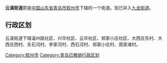 {{Unreferenced|time=2021-04-16T17:01:57+00:00}}
'''云溪街道'''原是[[中华人民共和国|中国]][[山东省|山东省]][[青岛市|青岛市]][[胶州市|胶州市]]下辖的一个街道。现已并入[[九龙街道_(胶州市)|九龙街道]]。

== 行政区划 ==

云溪街道下辖温州路社区、兴华社区、云华社区、郑家小庄社区、大西庄东村、大西庄西村、东石河村、李家河村、西石河村、郑家小庄村、周家滩村。

{{青岛小作品}}

[[Category:胶州市|Category:胶州市]]
[[Category:青岛已撤销行政区划|Category:青岛已撤销行政区划]]